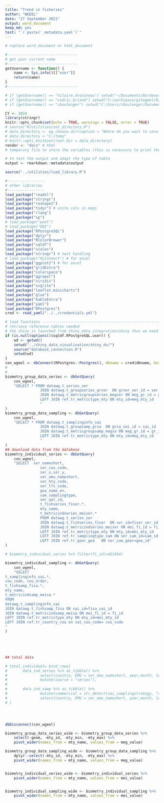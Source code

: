 ```yaml
---
title: "Trend in fisheries"
author: "WGEEL"
date: "27 September 2021"
output: word_document
keep_md: yes
test: "`r paste('_metadata.yaml')`"
---
```

\newline
```r
# replace word_document or html_document

#--------------------------------
# get your current name
#--------------------------------
getUsername <- function() {
    name <- Sys.info()[["user"]]
    return(name)
}
#--------------------------------

# if (getUsername() == "hilaire.drouineau") setwd("~/Documents/Bordeaux/migrateurs/WGEEL/github/wg_WGEEL/R/Rmarkdown/")
# if (getUsername() == "cedric.briand") setwd("C:/workspace/gitwgeel/R/Rmarkdown")
# if (getUsername() == "cboulenger") setwd("C:/Users/cboulenger/Documents/wg_WGEEL/R/Rmarkdown")

CY <- 2024
library(stringr)
knitr::opts_chunk$set(echo = TRUE, warnings = FALSE, error = TRUE)
# source("R/utilities/set_directory.R")
# data_directory <- wg_choose.dir(caption = "Where do you want to save the tables and the graphs")
# data_directory <-"C:/temp"
# knitr::opts_knit$set(root.dir = data_directory)
render <- "docx" # html
# temporary file to store the variables (this is necessary to print the text)

# to test the output and adapt the type of table
output <- rmarkdown::metadata$output
```



```r
source("../utilities/load_library.R")

#-----------------
# other libraries
#-----------------
load_package("readxl")
load_package("stringr")
load_package("reshape2")
load_package("tidyr") # unite cols in maps
load_package("rlang")
load_package("sp")
# load_package("pool")
# load_package("DBI")
load_package("RPostgreSQL")
load_package("dplyr")
load_package("RColorBrewer")
load_package("sqldf")
load_package("scales")
load_package("stringr") # text handling
# load_package("XLConnect") # for excel
load_package("ggplot2") # for excel
load_package("gridExtra")
load_package("colorspace")
load_package("ggrepel")
load_package("viridis")
load_package("svglite")
load_package("leaflet.minicharts")
load_package("glue")
load_package("kableExtra")
load_package("yaml")
load_package("RPostgres")
cred <- read_yaml("../../credentials.yml")

# load functions ------------------------------------------------------------------------------------
# retrieve reference tables needed
# the shiny is launched from shiny_data_integration/shiny thus we need the ../
if (is.null(options()$sqldf.RPostgreSQL.user)) {
    wd <- getwd()
    setwd("../shiny_data_visualisation/shiny_dv/")
    source("database_connection.R")
    setwd(wd)
}
con_wgeel <- dbConnect(RPostgres::Postgres(), dbname = cred$dbname, host = cred$host, port = cred$port, user = cred$user, password = cred$password)
#
#
biometry_group_data_series <- dbGetQuery(
    con_wgeel,
    "SELECT * FROM datawg.t_series_ser
				JOIN datawg.t_groupseries_grser  ON grser_ser_id = ser_id
				JOIN datawg.t_metricgroupseries_megser ON meg_gr_id = gr_id
				LEFT JOIN ref.tr_metrictype_mty ON mty_id=meg_mty_id
				"
)
biometry_group_data_sampling <- dbGetQuery(
    con_wgeel,
    "SELECT * FROM datawg.t_samplinginfo_sai
				JOIN datawg.t_groupsamp_grsa  ON grsa_sai_id = sai_id
				JOIN datawg.t_metricgroupsamp_megsa ON meg_gr_id = gr_id
				LEFT JOIN ref.tr_metrictype_mty ON mty_id=meg_mty_id
				"
)
## download data from the database
biometry_individual_series <- dbGetQuery(
    con_wgeel,
    "SELECT  ser_nameshort,
				ser_cou_code,
				ser_x,ser_y,
				ser_emu_nameshort,
				ser_hty_code,
				ser_lfs_code,
				gea_name_en,
				sam_samplingtype,
				ser_qal_id,
				t_fishseries_fiser.*,
				mty_name,
				t_metricindseries_meiser.*
				FROM datawg.t_series_ser
				JOIN datawg.t_fishseries_fiser  ON ser_id=fiser_ser_id
				JOIN datawg.t_metricindseries_meiser ON mei_fi_id = fi_id
				LEFT JOIN ref.tr_metrictype_mty ON mty_id=mei_mty_id
				LEFT JOIN ref.tr_samplingtype_sam ON ser_sam_id=sam_id
				LEFT JOIN ref.tr_gear_gea	ON ser_sam_gear=gea_id"
)

# biometry_individual_series %>% filter(fi_id!=421454)

biometry_individual_sampling <- dbGetQuery(
    con_wgeel,
    "SELECT
t_samplinginfo_sai.*,
cou_code, cou_order,
t_fishsamp_fisa.*,
mty_name,
t_metricindsamp_meisa.*
FROM
datawg.t_samplinginfo_sai
JOIN datawg.t_fishsamp_fisa ON sai_id=fisa_sai_id
JOIN datawg.t_metricindsamp_meisa ON mei_fi_id = fi_id
LEFT JOIN ref.tr_metrictype_mty ON mty_id=mei_mty_id
LEFT JOIN ref.tr_country_cou on sai_cou_code= cou_code
"
)





## total data

# total_individual= bind_rows(
# 		data_ind_series %>% as_tibble() %>%
# 				select(country, EMU = ser_emu_nameshort, year,month, lengthmm, weightg,eye_diam_meanmm, pectoral_lengthmm, ageyear,differentiated_proportion, female_proportion, habitat = ser_hty_code, life_stage = ser_lfs_code, gear = gea_name_en) %>%
# 				mutate(source = "series"),
#
# 		data_ind_samp %>% as_tibble() %>%
# 				mutate(commercial = str_detect(sai_samplingstrategy, "ommercial") | str_detect(sai_samplingstrategy, "CF")) %>%
# 				select(country, EMU = ser_emu_nameshort, year,month, lengthmm, weightg,eye_diam_meanmm, pectoral_lengthmm, ageyear,differentiated_proportion, female_proportion, habitat = ser_hty_code, life_stage = fi_lfs_code, commercial) %>% mutate(gear = "unkonwn", source = "sampling")
# )




dbDisconnect(con_wgeel)

biometry_group_data_series_wide <- biometry_group_data_series %>%
    select(-geom, -mty_id, -mty_min, -mty_max) %>%
    pivot_wider(names_from = mty_name, values_from = meg_value)

biometry_group_data_sampling_wide <- biometry_group_data_sampling %>%
    dplyr::select(-mty_id, -mty_min, -mty_max) %>%
    pivot_wider(names_from = mty_name, values_from = meg_value)


biometry_individual_series_wide <- biometry_individual_series %>%
    pivot_wider(names_from = mty_name, values_from = mei_value)


biometry_individual_sampling_wide <- biometry_individual_sampling %>%
    pivot_wider(names_from = mty_name, values_from = mei_value)
```

